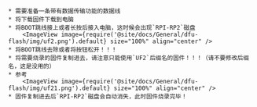 

    * 需要准备一条带有数据传输功能的数据线
    * 将下载固件下载到电脑
    * 将BOOT跳线接上或者长按后接入电脑，这时候会出现`RPI-RP2`磁盘
        <ImageView image={require('@site/docs/General/dfu-flash/img/uf2.png').default} size="100%" align="center" />
    * 将BOOT跳线去除或者将按钮松开！！！
    * 将需要烧录的固件复制进去，请注意只能使用`UF2`后缀名的固件！！！（请不要修改后缀名，这是没用的）
    * 参考
        <ImageView image={require('@site/docs/General/dfu-flash/img/uf21.png').default} size="100%" align="center" />
    * 固件复制进去后`RPI-RP2`磁盘会自动消失，此时固件烧录完毕！
